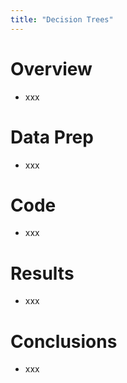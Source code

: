 ```yaml
---
title: "Decision Trees"
---
```


# Overview

- xxx

# Data Prep

- xxx

# Code

- xxx

# Results

- xxx

# Conclusions

- xxx